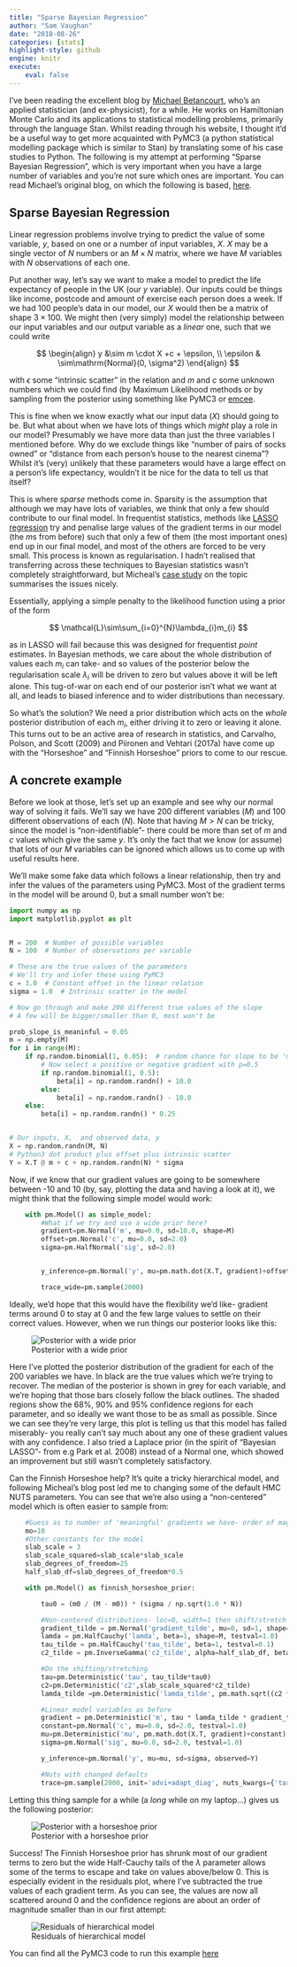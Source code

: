 ```yaml
---
title: "Sparse Bayesian Regression"
author: "Sam Vaughan"
date: "2018-08-26"
categories: [stats]
highlight-style: github
engine: knitr
execute:
    eval: false
---
```


I’ve been reading the excellent blog by [Michael Betancourt](https://betanalpha.github.io/), who’s an applied statistician (and ex-physicist), for a while. He works on Hamiltonian Monte Carlo and its applications to statistical modelling problems, primarily through the language Stan. Whilst reading through his website, I thought it’d be a useful way to get more acquainted with PyMC3 (a python statistical modelling package which is similar to Stan) by translating some of his case studies to Python. The following is my attempt at performing “Sparse Bayesian Regression”, which is very important when you have a large number of variables and you’re not sure which ones are important. You can read Michael’s original blog, on which the following is based, [here](https://betanalpha.github.io/assets/case_studies/bayes_sparse_regression.html).

## Sparse Bayesian Regression

Linear regression problems involve trying to predict the value of some variable, $y$, based on one or a number of input variables, $X$. $X$ may be a single vector of $N$ numbers or an $M\times N$ matrix, where we have $M$ variables with $N$ observations of each one.

Put another way, let's say we want to make a model to predict the life expectancy of people in the UK (our $y$ variable). Our inputs could be things like income, postcode and amount of exercise each person does a week. If we had 100 people's data in our model, our $X$ would then be a matrix of shape $3\times 100$. We might then (very simply) model the relationship between our input variables and our output variable as a _linear_ one, such that we could write

$$
\begin{align}
    y &\sim m \cdot X +c + \epsilon, 
    \\
    \epsilon & \sim\mathrm{Normal}(0, \sigma^2)
\end{align}
$$

with $\epsilon$ some "intrinsic scatter" in the relation and $m$ and $c$ some unknown numbers which we could find (by Maximum Likelihood methods or by sampling from the posterior using something like PyMC3 or [emcee](https://emcee.readthedocs.io/en/stable/).

This is fine when we know exactly what our input data ($X$) should going to be. But what about when we have lots of things which _might_ play a role in our model? Presumably we have more data than just the three variables I mentioned before. Why do we exclude things like "number of pairs of socks owned" or "distance from each person's house to the nearest cinema"? Whilst it's (very) unlikely that these parameters would have a large effect on a person's life expectancy, wouldn't it be nice for the data to tell us that itself?

This is where _sparse_ methods come in. Sparsity is the assumption that although we may have lots of variables, we think that only a few should contribute to our final model. In frequentist statistics, methods like [LASSO regression](https://en.wikipedia.org/wiki/Lasso_(statistics)) try and penalise large values of the gradient terms in our model (the $m$s from before) such that only a few of them (the most important ones) end up in our final model, and most of the others are forced to be very small. This process is known as regularisation. I hadn't realised that transferring across these techniques to Bayesian statistics wasn't completely straightforward, but Micheal's [case study](https://betanalpha.github.io/assets/case_studies/bayes_sparse_regression.html) on the topic summarises the issues nicely.

Essentially, applying a simple penalty to the likelihood function using a prior of the form 

$$
\mathcal{L}\sim\sum_{i=0}^{N}\lambda_{i}m_{i}
$$

as in LASSO will fail because this was designed for frequentist _point_ estimates. In Bayesian methods, we care about the whole distribution of values each $m_i$ can take- and so values of the posterior below the regularisation scale $\lambda_i$ will be driven to zero but values above it will be left alone. This tug-of-war on each end of our posterior isn't what we want at all, and leads to biased inference and to wider distributions than necessary.

So what's the solution? We need a prior distribution which acts on the _whole_ posterior distribution of each $m_i$, either driving it to zero or leaving it alone. This turns out to be an active area of research in statistics, and Carvalho, Polson, and Scott (2009) and Piironen and Vehtari (2017a) have come up with the "Horseshoe" and "Finnish Horseshoe" priors to come to our rescue.

## A concrete example

Before we look at those, let's set up an example and see why our normal way of solving it fails. We'll say we have 200 different variables ($M$) and 100 different observations of each ($N$). Note that having $M > N$ can be tricky, since the model is "non-identifiable"- there could be more than set of $m$ and $c$ values which give the same $y$. It's only the fact that we know (or assume) that lots of our $M$ variables can be ignored which allows us to come up with useful results here.

We'll make some fake data which follows a linear relationship, then try and infer the values of the parameters using PyMC3. Most of the gradient terms in the model will be around 0, but a small number won't be: 

```python
import numpy as np
import matplotlib.pyplot as plt


M = 200  # Number of possible variables
N = 100  # Number of observations per variable

# These are the true values of the parameters
# We'll try and infer these using PyMC3
c = 3.0  # Constant offset in the linear relation
sigma = 1.0  # Intrinsic scatter in the model

# Now go through and make 200 different true values of the slope
# A few will be bigger/smaller than 0, most won't be

prob_slope_is_meaninful = 0.05
m = np.empty(M)
for i in range(M):
    if np.random.binomial(1, 0.05):  # random chance for slope to be 'meaningful'
        # Now select a positive or negative gradient with p=0.5
        if np.random.binomial(1, 0.5):
            beta[i] = np.random.randn() + 10.0
        else:
            beta[i] = np.random.randn() - 10.0
    else:
        beta[i] = np.random.randn() * 0.25


# Our inputs, X,  and observed data, y
X = np.random.randn(M, N)
# Python3 dot product plus offset plus intrinsic scatter
Y = X.T @ m + c + np.random.randn(N) * sigma
```

Now, if we know that our gradient values are going to be somewhere between -10 and 10 (by, say, plotting the data and having a look at it), we might think that the following simple model would work:

```python
    with pm.Model() as simple_model:
        #What if we try and use a wide prior here?
        gradient=pm.Normal('m', mu=0.0, sd=10.0, shape=M)
        offset=pm.Normal('c', mu=0.0, sd=2.0)
        sigma=pm.HalfNormal('sig', sd=2.0)


        y_inference=pm.Normal('y', mu=pm.math.dot(X.T, gradient)+offset, sd=sigma, observed=Y)

        trace_wide=pm.sample(2000)
```

Ideally, we'd hope that this would have the flexibility we'd like- gradient terms around 0 to stay at 0 and the few large values to settle on their correct values. However, when we run things our posterior looks like this:

![Posterior with a wide prior](Images/Posteriors_wide_prior.png)

Here I've plotted the posterior distribution of the gradient for each of the 200 variables we have. In black are the true values which we're trying to recover. The median of the posterior is shown in grey for each variable, and we're hoping that those bars closely follow the black outlines. The shaded regions show the 68%, 90% and 95% confidence regions for each parameter, and so ideally we want those to be as small as possible. Since we can see they're very large, this plot is telling us that this model has failed miserably- you really can't say much about any one of these gradient values with any confidence. I also tried a Laplace prior (in the spirit of "Bayesian LASSO"- from e.g Park et al. 2008) instead of a Normal one, which showed an improvement but still wasn't completely satisfactory.

Can the Finnish Horseshoe help? It's quite a tricky hierarchical model, and following Micheal's blog post led me to changing some of the default HMC NUTS parameters. You can see that we're also using a "non-centered" model which is often easier to sample from:

```python
    #Guess as to number of 'meaningful' gradients we have- order of magnitude is okay!
    mo=10
    #Other constants for the model
    slab_scale = 3
    slab_scale_squared=slab_scale*slab_scale
    slab_degrees_of_freedom=25
    half_slab_df=slab_degrees_of_freedom*0.5

    with pm.Model() as finnish_horseshoe_prior:

        tau0 = (m0 / (M - m0)) * (sigma / np.sqrt(1.0 * N))

        #Non-centered distributions- loc=0, width=1 then shift/stretch afterwards
        gradient_tilde = pm.Normal('gradient_tilde', mu=0, sd=1, shape=M, testval=0.1)
        lamda = pm.HalfCauchy('lamda', beta=1, shape=M, testval=1.0)
        tau_tilde = pm.HalfCauchy('tau_tilde', beta=1, testval=0.1)
        c2_tilde = pm.InverseGamma('c2_tilde', alpha=half_slab_df, beta=half_slab_df, testval=0.5)

        #Do the shifting/stretching
        tau=pm.Deterministic('tau', tau_tilde*tau0)
        c2=pm.Deterministic('c2',slab_scale_squared*c2_tilde)
        lamda_tilde =pm.Deterministic('lamda_tilde', pm.math.sqrt((c2 * pm.math.sqr(lamda) / (c2 + pm.math.sqr(tau) * pm.math.sqr(lamda)) ))) 

        #Linear model variables as before
        gradient = pm.Deterministic('m', tau * lamda_tilde * gradient_tilde)
        constant=pm.Normal('c', mu=0.0, sd=2.0, testval=1.0)
        mu=pm.Deterministic('mu', pm.math.dot(X.T, gradient)+constant)
        sigma=pm.Normal('sig', mu=0.0, sd=2.0, testval=1.0)

        y_inference=pm.Normal('y', mu=mu, sd=sigma, observed=Y)

        #Nuts with changed defaults
        trace=pm.sample(2000, init='advi+adapt_diag', nuts_kwargs={'target_accept':0.99, 'max_treedepth':15})
```

Letting this thing sample for a while (a <em>long</em> while on my laptop...) gives us the following posterior:

![Posterior with a horseshoe prior](Images/Posteriors.png)

Success! The Finnish Horseshoe prior has shrunk most of our gradient terms to zero but the wide Half-Cauchy tails of the $\lambda$ parameter allows some of the terms to escape and take on values above/below 0. This is especially evident in the residuals plot, where I've subtracted the true values of each gradient term. As you can see, the values are now all scattered around 0 and the confidence regions are about an order of magnitude smaller than in our first attempt:

![Residuals of hierarchical model](Images/Residuals.png)

You can find all the PyMC3 code to run this example [here](https://gist.github.com/samvaughan/4773100003e7a7da199b6574f044ad41)
